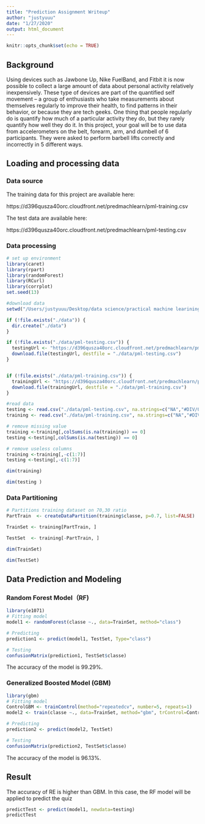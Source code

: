 ```yaml
---
title: "Prediction Assignment Writeup"
author: "justyuuu"
date: "1/27/2020"
output: html_document
---
```


```r
knitr::opts_chunk$set(echo = TRUE)
```


## Background
Using devices such as Jawbone Up, Nike FuelBand, and Fitbit it is now possible to collect a large amount of data about personal activity relatively inexpensively. These type of devices are part of the quantified self movement – a group of enthusiasts who take measurements about themselves regularly to improve their health, to find patterns in their behavior, or because they are tech geeks. One thing that people regularly do is quantify how much of a particular activity they do, but they rarely quantify how well they do it. In this project, your goal will be to use data from accelerometers on the belt, forearm, arm, and dumbell of 6 participants. They were asked to perform barbell lifts correctly and incorrectly in 5 different ways.

## Loading and processing data

### Data source

The training data for this project are available here:

https://d396qusza40orc.cloudfront.net/predmachlearn/pml-training.csv

The test data are available here:

https://d396qusza40orc.cloudfront.net/predmachlearn/pml-testing.csv


### Data processing 

```r
# set up environment
library(caret)
library(rpart)
library(randomForest)
library(RCurl)
library(corrplot)
set.seed(13)
```


```r
#download data
setwd("/Users/justyuuu/Desktop/data science/practical machine learining")

if (!file.exists("./data")) {
  dir.create("./data")
}

if (!file.exists("./data/pml-testing.csv")) {
  testingUrl <- "https://d396qusza40orc.cloudfront.net/predmachlearn/pml-testing.csv"
  download.file(testingUrl, destfile = "./data/pml-testing.csv")
}


if (!file.exists("./data/pml-training.csv")) {
  trainingUrl <- "https://d396qusza40orc.cloudfront.net/predmachlearn/pml-training.csv"
  download.file(trainingUrl, destfile = "./data/pml-training.csv")
}
```

```r
#read data
testing <- read.csv("./data/pml-testing.csv", na.strings=c("NA","#DIV/0!",""))
training <- read.csv("./data/pml-training.csv", na.strings=c("NA","#DIV/0!","")) 
```

```r
# remove missing value
training <-training[,colSums(is.na(training)) == 0]
testing <-testing[,colSums(is.na(testing)) == 0]

# remove useless columns
training <-training[,-c(1:7)]
testing <-testing[,-c(1:7)]

dim(training)
```

```r
dim(testing )
```

### Data Partitioning

```r
# Partitions training dataset on 70,30 ratio
PartTrain  <- createDataPartition(training$classe, p=0.7, list=FALSE)

TrainSet <- training[PartTrain, ]

TestSet  <- training[-PartTrain, ]
```

```r
dim(TrainSet)
```

```r
dim(TestSet)
```

## Data Prediction and Modeling 

### Random Forest Model（RF)

```r
library(e1071)
# Fitting model
model1 <- randomForest(classe ~., data=TrainSet, method="class")

# Predicting
prediction1 <- predict(model1, TestSet, Type="class")

# Testing
confusionMatrix(prediction1, TestSet$classe)
```

The accuracy of the model is 99.29%.

### Generalized Boosted Model (GBM)

```r
library(gbm)
# Fitting model
ControlGBM <- trainControl(method="repeatedcv", number=5, repeats=1)
model2 <- train(classe ~., data=TrainSet, method="gbm", trControl=ControlGBM, verbose=FALSE)

# Predicting
prediction2 <- predict(model2, TestSet)

# Testing
confusionMatrix(prediction2, TestSet$classe)
```

The accuracy of the model is 96.13%.

## Result
The accuracy of RE is higher than GBM. In this case, the RF model will be applied to predict the quiz
```r
predictTest <- predict(model1, newdata=testing)
predictTest
```

